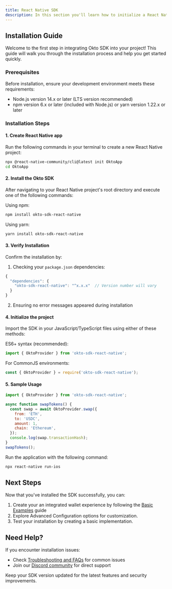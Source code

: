 ```yaml
---
title: React Native SDK
description: In this section you'll learn how to initialize a React Native project with Okto SDK including a quick sample implementation.
---
```

  

## Installation Guide
Welcome to the first step in integrating Okto SDK into your project! This guide will walk you through the installation process and help you get started quickly.

### Prerequisites

Before installation, ensure your development environment meets these requirements:

- Node.js version 14.x or later (LTS version recommended)
- npm version 6.x or later (included with Node.js) or yarn version 1.22.x or later

### Installation Steps
#### 1. Create React Native app
Run the following commands in your terminal to create a new React Native project:

```bash
npx @react-native-community/cli@latest init OktoApp
cd OktoApp
``` 

#### 2. Install the Okto SDK
After navigating to your React Native project's root directory and execute one of the following commands:

Using npm:
```bash
npm install okto-sdk-react-native
```
Using yarn:
```bash
yarn install okto-sdk-react-native
``` 

#### 3. Verify Installation
Confirm the installation by:
1. Checking your `package.json` dependencies:
```js
{
  "dependencies": {
    "okto-sdk-react-native": "^x.x.x"  // Version number will vary
  }
}
```

2. Ensuring no error messages appeared during installation

#### 4. Initialize the project
Import the SDK in your JavaScript/TypeScript files using either of these methods:

ES6+ syntax (recommended):

```js
import { OktoProvider } from 'okto-sdk-react-native';
```

For CommonJS environments:

```js
const { OktoProvider } = require('okto-sdk-react-native');
```

#### 5. Sample Usage
```js
import { OktoProvider } from 'okto-sdk-react-native';

async function swapTokens() {
  const swap = await OktoProvider.swap({
    from: 'ETH',
    to: 'USDC',
    amount: 1,
    chain: 'Ethereum',
  });
  console.log(swap.transactionHash);
}
swapTokens();
```
Run the application with the following command:

```bash
npx react-native run-ios
```

## Next Steps
Now that you've installed the SDK successfully, you can:

1. Create your an integrated wallet experience by following the [Basic Examples](https://docs.okto.tech/docs/react-sdk/example-apps/template-app) guide
2. Explore Advanced Configuration options for customization.
3. Test your installation by creating a basic implementation.

## Need Help?
If you encounter installation issues:

- Check [Troubleshooting and FAQs](https://docs-okto.vercel.app/docs/troubleshooting-and-faqs) for common issues
- Join our [Discord community](https://discord.com/invite/okto-916349620383252511) for direct support


 
<Callout title="Tip">Keep your SDK version updated for the latest features and security improvements.</Callout>

